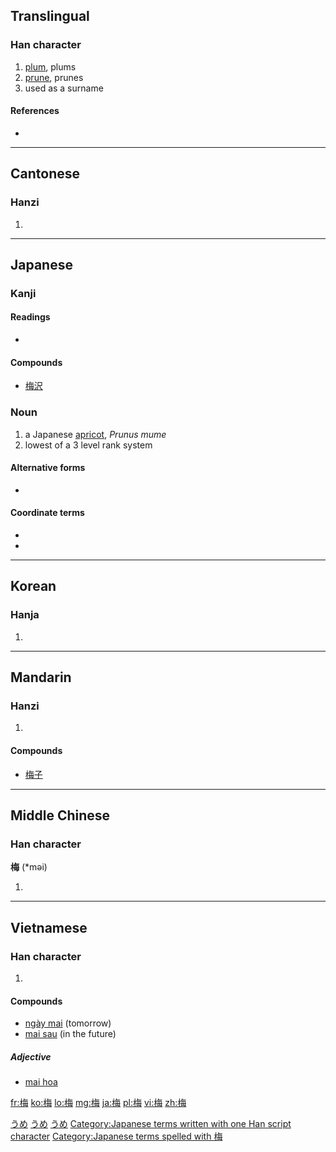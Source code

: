 {{also|楳|槑}}
==Translingual==

===Han character===
{{Han char|rn=75|rad=木|as=07|sn=11|four=4895<sub>7</sub>|canj=木人田卜 (DOWY)|ids=⿰[[木]][[毎]]}}

# [[plum]], plums
# [[prune]], prunes
# used as a surname

====References====
* {{Han ref|kx=0528.080|dkj=14795|dj=0916.230|hdz=21215.130|uh=6885|ud=26757|bh=B1F6|bd=45558}}

----

==Cantonese==

===Hanzi===
{{yue-hanzi|jyut=|y=mui4}}

# {{defn|lang=yue|sort=木07}}

----

==Japanese==
{{wikispecies|Prunus mume}}

===Kanji===
{{ja-kanji|grade=4|rs=木07}}

====Readings====
* {{ja-readings|on=[[ばい]] (bai)|kun=[[うめ]] (ume)}}

====Compounds====
* [[梅沢]]

===Noun===
{{ja-noun|k|hira=うめ|rom=ume}}

# a Japanese [[apricot]], ''Prunus mume''
# lowest of a 3 level rank system 

====Alternative forms====
* {{l|ja|楳}}

====Coordinate terms====
* {{l|ja|松|tr=まつ, ''matsu''|gloss=pine, the highest rank}}
* {{l|ja|竹|tr=たけ, ''take''|gloss=bamboo, the middle rank}} 

[[Category:1000 Japanese basic words|うめ]]
[[Category:ja:Fruits|うめ]]
[[Category:ja:Trees|うめ]]
[[Category:Japanese terms written with one Han script character]]
[[Category:Japanese terms spelled with 梅]]

----

==Korean==

===Hanja===
{{ko-hanja|hangeul=[[매]]|eumhun=|rv=mae|mr=mae|y=may}}

# {{defn|lang=ko|sort=木07}}

----

==Mandarin==

===Hanzi===
{{cmn-hanzi|pin=[[méi]] ([[mei2]])|wg=mei<sup>2</sup>}}

# {{defn|lang=cmn|sort=木07}}

====Compounds====
* [[梅子]]

----

==Middle Chinese==

===Han character===
'''梅''' (*məi)<!--note: asterisk indicates that this character appears more than four times in the Tang Dynasty corpus of literature-->

# {{defn|lang=zhx-mid|sort=木07}}

----

==Vietnamese==

===Han character===
{{vi-hantu| [[mai]]|rs=木07}}

# {{defn|lang=vi|sort=木07}}

====Compounds====
* [[ngày mai]] (tomorrow)
* [[mai sau]] (in the future)

=====Adjective=====
*[http://vi.wiktionary.org/wiki/mai_hoa mai hoa]

[[fr:梅]]
[[ko:梅]]
[[lo:梅]]
[[mg:梅]]
[[ja:梅]]
[[pl:梅]]
[[vi:梅]]
[[zh:梅]]